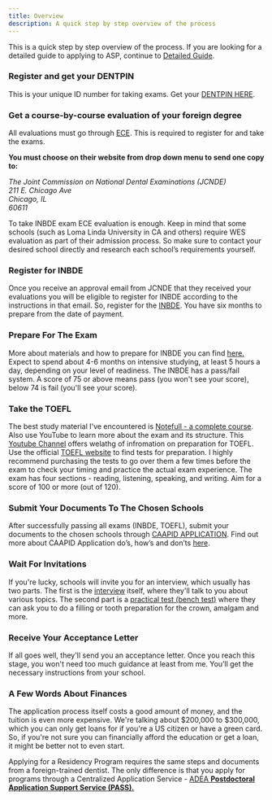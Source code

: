 ```yaml
---
title: Overview
description: A quick step by step overview of the process
---
```


This is a quick step by step overview of the process. If you are looking for a
detailed guide to applying to ASP, continue to [Detailed Guide](/c/applying-to-advanced-standing/detailed-guide/introduction).

### Register and get your DENTPIN

This is your unique ID number for taking exams. Get your [DENTPIN
HERE](https://www.ada.org/education/manage-your-dentpin).

### Get a **course-by-course evaluation** of your foreign degree

All evaluations must go through
[ECE](https://www.ece.org/ECE/Credential-Evaluations). This is required to
register for and take the exams.

**You must choose on their website from drop down menu to send one copy to:**

<address>
  The Joint Commission on National Dental Examinations (JCNDE)<br />
  211 E. Chicago Ave<br />
  Chicago, IL<br />
  60611
</address>

To take INBDE exam ECE evaluation is enough. Keep in mind that some schools
(such as Loma Linda University in CA and others) require WES evaluation as
part of their admission process. So make sure to contact your desired school
directly and research each school’s requirements yourself.

### Register for INBDE

Once you receive an approval email from JCNDE that they received your
evaluations you will be eligible to register for INBDE according to the
instructions in that email. So, register for the
[INBDE](https://jcnde.ada.org/inbde). You have six months to prepare from the
date of payment.

### Prepare For The Exam

More about materials and how to prepare for INBDE you can find
[here.](https://www.notion.so/INBDE-Everything-you-need-to-know-Study-Materials-Social-Groups-8a8852b35afa452b8c0efa540f3c546f?pvs=21)
Expect to spend about 4-6 months on intensive studying, at least 5 hours a day,
depending on your level of readiness. The INBDE has a pass/fail system. A score
of 75 or above means pass (you won't see your score), below 74 is fail (you'll
see your score).

### Take the TOEFL

The best study material I've encountered is [Notefull - a complete
course](https://www.notefull.com/getting-started/). Also use YouTube to learn
more about the exam and its structure. This [Youtube
Channel](https://www.youtube.com/@TSTPrep) offers welathg of infromation on
preparation for TOEFL. Use the official [TOEFL
website](https://www.ets.org/toefl.html) to find tests for preparation. I highly
recommend purchasing the tests to go over them a few times before the exam to
check your timing and practice the actual exam experience. The exam has four
sections - reading, listening, speaking, and writing. Aim for a score of 100 or
more (out of 120).

### Submit Your Documents To The Chosen Schools

After successfully passing all exams (INBDE, TOEFL), submit your documents to
the chosen schools through [CAAPID
APPLICATION](https://www.adea.org/dental_education_pathways/CAAPID/Pages/ADEAPASSApplicants.aspx).
Find out more about CAAPID Application do’s, how’s and don’ts
[here](https://www.notion.so/ADEA-CAAPID-Application-Overview-Supplementla-Secondary-Applications-048cdf62515443b38464bd567cd119fe?pvs=21).

### Wait For Invitations

If you're lucky, schools will invite you for an interview, which usually has two
parts. The first is the
[interview](https://www.notion.so/c6ec24d5f7714ea08682760b2c8769e7?pvs=21)
itself, where they'll talk to you about various topics. The second part is a
[practical test (bench
test)](https://www.notion.so/c7cbdf9fcd7d47429b20f52cd238a4b4?pvs=21) where they
can ask you to do a filling or tooth preparation for the crown, amalgam and
more.

### Receive Your Acceptance Letter

If all goes well, they'll send you an acceptance letter. Once you reach this
stage, you won't need too much guidance at least from me. You’ll get the
necessary instructions from your school.

### A Few Words About Finances

The application process itself costs a good amount of money, and the tuition is
even more expensive. We're talking about $200,000 to $300,000, which you can
only get loans for if you're a US citizen or have a green card. So, if you're
not sure you can financially afford the education or get a loan, it might be
better not to even start.

Applying for a Residency Program requires the same steps and documents from a
foreign-trained dentist. The only difference is that you apply for programs
through a Centralized Application Service - [ADEA **Postdoctoral Application
Support Service (PASS).**](https://www.adea.org/pass/)
